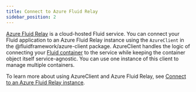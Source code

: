 ```yaml
---
title: Connect to Azure Fluid Relay
sidebar_position: 2
---
```



[Azure Fluid Relay](https://aka.ms/azurefluidrelay) is a cloud-hosted Fluid service.
You can connect your Fluid application to an Azure Fluid Relay instance using the `AzureClient` in the <PackageLink packageName="azure-client">@fluidframework/azure-client</PackageLink> package.
AzureClient handles the logic of connecting your [Fluid container](../build/containers) to the service while keeping the container object itself service-agnostic.
You can use one instance of this client to manage multiple containers.

To learn more about using AzureClient and Azure Fluid Relay, see [Connect to an Azure Fluid Relay instance](https://docs.microsoft.com/azure/azure-fluid-relay/how-tos/connect-fluid-azure-service).

